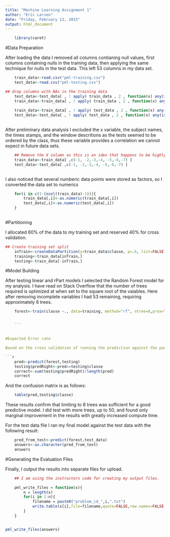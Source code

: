 ```yaml
---
title: "Machine Learning Assignment 1"
author: "Eric Larsen"
date: "Friday, February 13, 2015"
output: html_document
---
```

```r
    library(caret)
```
#Data Preparation

After loading the data I removed all columns contianing null values, first columns containing nulls in the training data, then applying the same technique for nulls in the test data.  This left 53 columns in my data set.  

```r
    

    train_data<-read.csv("pml-training.csv")
    test_data<-read.csv("pml-testing.csv")

## drop columns with NAs in the training data
    test_data<-test_data[ , ! apply( train_data , 2 , function(x) any(is.na(x)) ) ]
    train_data<-train_data[ , ! apply( train_data , 2 , function(x) any(is.na(x)) ) ]
    
    train_data<-train_data[ , ! apply( test_data , 2 , function(x) any(is.na(x)) ) ]
    test_data<-test_data[ , ! apply( test_data , 2 , function(x) any(is.na(x)) ) ]
    

```

After preliminary data analysis I excluded the x variable, the subject names, the times stamps, and the window descritions as the tests seemed to be ordered by the class, thus these variable provides a correlation we cannot expect in future data sets.
```r
    ## Remove the X column as this is an idex that happens to be highly correlated to the outcomes due to sorting.
    train_data<-train_data[ ,c(-1, -2,-3,-4, -5,-6,-7) ]
    test_data<-test_data[ ,c(-1, -2,-3,-4, -5,-6,-7) ]
    

```

    
I also noticed that several numberic data points were stored as factors, so I converted the data set to numerics

```r
    for(i in c(1:(ncol(train_data)-1))){
        train_data[,i]<-as.numeric(train_data[,i])
        test_data[,i]<-as.numeric(test_data[,i])
    }
    
```

#Partitioning

I allocated 60% of the data to my training set and reserved 40% for cross validation.

```r
## Create training set split
    inTrain<-createDataPartition(y=train_data$classe, p=.6, list=FALSE)
    training<-train_data[inTrain,]
    testing<-train_data[-inTrain,]


```

#Model Building

After testing linear and rPart models I selected the Random Forest model for my analysis. I have read on Stack Overflow that the number of trees required is optimized at when set to the square root of the vaiables. Here after removing incomplete variables I had 53 remaining, requiring approximately 8 trees.   

```r
    forest<-train(classe ~., data=training, method="rf", ntree=8,prox=TRUE)


    ```


#Expected Error rate

Based on the cross validation of running the prediction against the partitioned section of the training data file, I expect the out of sample error rate to be less than 2% based on the cross validation below demonstrating over 98% correct results in my out of sample test:

```r
    pred<-predict(forest,testing)
    testing$predRight<-pred==testing$classe
    correct<-sum(testing$predRight)/length(pred)
    correct

```


And the confusion matrix is as follows:
```r
    table(pred,testing$classe)

```

These results confirm that limiting to 8 trees was sufficient for a good predictive model.  I did test with more trees, up to 50, and found only marginal improvement in the results with greatly increased compute time.

For the test data file I ran my final model against the test data with the following result:

```r
    pred_from_test<-predict(forest,test_data)
    answers<-as.character(pred_from_test)
    answers
```

#Generating the Evaluation Files

Finally, I output the results into separate files for upload.

```r

    ## I am using the instructors code for creating my output files.

    pml_write_files = function(x){
        n = length(x)
        for(i in 1:n){
            filename = paste0("problem_id_",i,".txt")
            write.table(x[i],file=filename,quote=FALSE,row.names=FALSE,col.names=FALSE)
        }
    }


pml_write_files(answers)

```

